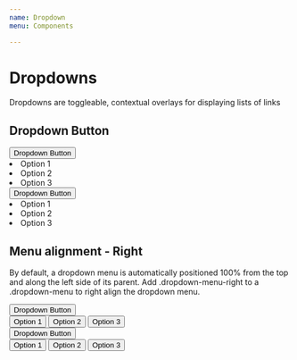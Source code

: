 ```yaml
---
name: Dropdown
menu: Components

---
```


# Dropdowns

Dropdowns are toggleable, contextual overlays for displaying lists of links

## Dropdown Button

<div class="de-code">
    <div class="d-flex align-items-center dropdown"> 
        <button class="btn btn-secondary btn-flat" role="button">Dropdown Button<i class="dci dci-chevron-down"></i></button>
        <ui class="dropdown-menu">
            <li class="dropdown-item" role="button">Option 1</li>
            <li class="dropdown-item" role="button">Option 2</li>
            <li class="dropdown-item" role="button">Option 3</li>
        </ui>
    </div>
</div>

<Playground>
<div class="d-flex align-items-center dropdown"> 
    <button class="btn btn-secondary btn-flat" role="button">Dropdown Button<i class="dci dci-chevron-down"></i></button>
    <ui class="dropdown-menu">
        <li class="dropdown-item" role="button">Option 1</li>
        <li class="dropdown-item" role="button">Option 2</li>
        <li class="dropdown-item" role="button">Option 3</li>
    </ui>
</div>
</Playground>

## Menu alignment - Right

By default, a dropdown menu is automatically positioned 100% from the top and along the left side
of its parent. Add .dropdown-menu-right to a .dropdown-menu to right align the dropdown menu.

<div class="de-code">
    <div class="btn-group"> 
        <button class="btn btn-secondary btn-flat" role="button" data-toggle="dropdown">Dropdown Button<i class="dci dci-chevron-down"></i></button>
        <div class="dropdown-menu dropdown-menu-right">
            <button class="dropdown-item" role="button">Option 1</button>
            <button class="dropdown-item" role="button">Option 2</button>
            <button class="dropdown-item" role="button">Option 3</button>
        </div>
    </div>
</div>

<Playground>
<div class="btn-group"> 
    <button class="btn btn-secondary btn-flat" role="button" data-toggle="dropdown">Dropdown Button<i class="dci dci-chevron-down"></i></button>
    <div class="dropdown-menu dropdown-menu-right">
        <button class="dropdown-item" role="button">Option 1</button>
        <button class="dropdown-item" role="button">Option 2</button>
        <button class="dropdown-item" role="button">Option 3</button>
    </div>
</div>
</Playground>
